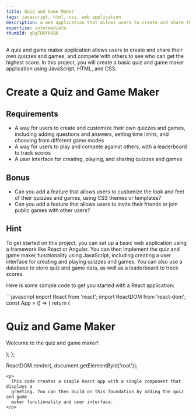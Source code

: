 ```yaml
---
title: Quiz and Game Maker
tags: javascript, html, css, web application
description: a web application that allows users to create and share their own quizzes and games, and compete with others to see who can get the highest score.
expertise: intermediate
thumbId: qDgTQOYk6B8
---
```


A quiz and game maker application allows users to create and share their own quizzes and games, and compete with others to see who can get the highest score. In this project, you will create a basic quiz and game maker application using JavaScript, HTML, and CSS.

<h1>Create a Quiz and Game Maker</h1>
<h2>Requirements</h2>
<ul>
  <li>
    A way for users to create and customize their own quizzes and games, including adding questions and answers, setting time limits, and choosing from different game modes
  </li>
  <li>
    A way for users to play and compete against others, with a leaderboard to track scores
  </li>
  <li>
    A user interface for creating, playing, and sharing quizzes and games
  </li>
</ul>
<h2>Bonus</h2>
<ul>
  <li>
    Can you add a feature that allows users to customize the look and feel of their quizzes and games, using CSS themes or templates?
  </li>
  <li>
    Can you add a feature that allows users to invite their friends or join public games with other users?
  </li>
</ul>
<h2>Hint</h2>
<p>
To get started on this project, you can set up a basic web application using a framework like React or Angular. You can then implement the quiz and game maker functionality using JavaScript, including creating a user interface for creating and playing quizzes and games. You can also use a database to store quiz and game data, as well as a leaderboard to track scores.
</p>
<p>
Here is some sample code to get you started with a React application:
</p>
```javascript
import React from 'react';
import ReactDOM from 'react-dom';
const App = () => {
return (
<div>
<h1>Quiz and Game Maker</h1>
<p>Welcome to the quiz and game maker!</p>
</div>
);
};

ReactDOM.render(<App />, document.getElementById('root'));

```
<p>
  This code creates a simple React app with a single component that displays a
  greeting. You can then build on this foundation by adding the quiz and game
  maker functionality and user interface.
</p>
```
